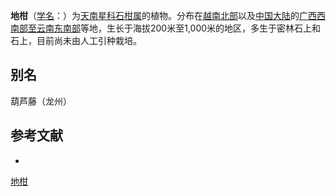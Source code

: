 {{Speciesbox
| name = 地柑
| status = 
| status_system = 
| image = 
| genus = Pothos
| species = pilulifer
| authority = Buch. ex Gagn.
}}

'''地柑'''（[[学名|学名]]：{{lang|la|''Pothos pilulifer''}}）为[[天南星科|天南星科]][[石柑属|石柑属]]的植物。分布在[[越南北部|越南北部]]以及[[中国大陆|中国大陆]]的[[广西西南部至云南东南部|广西西南部至云南东南部]]等地，生长于海拔200米至1,000米的地区，多生于密林石上和石上，目前尚未由人工引种栽培。

== 别名 ==
葫芦藤（龙州）

== 参考文献 ==
<div class="references-small">
* {{cite web| url =http://www.bioinfo.cn/db05/KmzwSpecies.php?action=view&id=625| title =地柑| work =《中国高等植物数据库全库》| publisher =中国科学院微生物研究所| author =昆明植物研究所| accessdate =2009-02-21| archive-date =2016-03-05| archive-url =https://web.archive.org/web/20160305023311/http://www.bioinfo.cn/db05/KmzwSpecies.php?action=view&id=625| dead-url =yes}}
</div>
{{Taxonbar|from=Q10928316}}

{{DEFAULTSORT:Pothos pilulifer}}
[[Category:石柑属|地柑]]


{{Araceae-stub}}